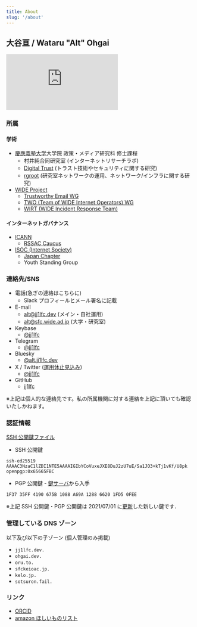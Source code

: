 ```yaml
---
title: About
slug: '/about'
---
```


## 大谷亘 / Wataru "Alt" Ohgai

![IPv6 Certification Badge for jj1lfc](https://ipv6.he.net/certification/create_badge.php?pass_name=jj1lfc&badge=1)

### 所属

#### 学術

- [慶應義塾大学](https://www.sfc.keio.ac.jp/gsmg/)大学院 政策・メディア研究科 修士課程
  - 村井純合同研究室 (インターネットリサーチラボ)
  - [Digital Trust](https://d-trust.sfc.wide.ad.jp) (トラスト技術やセキュリティに関する研究)
  - [rgroot](https://rgroot.sfc.wide.ad.jp) (研究室ネットワークの運用、ネットワーク/インフラに関する研究)
- [WIDE Project](https://www.wide.ad.jp)
  - [Trustworthy Email WG](https://www.wide.ad.jp/Groups/index.html#22)
  - [TWO (Team of WIDE Internet Operators) WG](http://two.wide.ad.jp)
  - [WIRT (WIDE Incident Response Team)](https://wirt.wide.ad.jp)

#### インターネットガバナンス

- [ICANN](https://icann.org)
  - [RSSAC Caucus](https://www.icann.org/groups/rssac-caucus)
- [ISOC (Internet Society)](https://www.internetsociety.org/)
  - [Japan Chapter](https://www.isoc.jp/)
  - Youth Standing Group

### 連絡先/SNS

- 電話(急ぎの連絡はこちらに)
  - Slack プロフィールとメール署名に記載
- E-mail
  - [alt@jj1lfc.dev](mailto:alt@jj1lfc.dev) (メイン・自社運用)
  - [alt@sfc.wide.ad.jp](mailto:alt@sfc.wide.ad.jp) (大学・研究室)
- Keybase
  - [@jj1lfc](https://keybase.io/jj1lfc)
- Telegram
  - [@jj1lfc](https://t.me/jj1lfc)
- Bluesky
  - [@alt.jj1lfc.dev](https://bsky.app/profile/alt.jj1lfc.dev)
- X / Twitter ([運用休止見込み](https://x.com/jj1lfc/status/1741833094829932932))
  - [@jj1lfc](https://twitter.com/jj1lfc/)
- GitHub
  - [jj1lfc](https://github.com/JJ1LFC)

※上記は個人的な連絡先です。私の所属機関に対する連絡を上記に頂いても確認いたしかねます。

### 認証情報

[SSH 公開鍵ファイル](https://oru.to/ssh)

- SSH 公開鍵

```
ssh-ed25519 AAAAC3NzaC1lZDI1NTE5AAAAIGIbYCoVuxeJXE8DuJ2zU7uE/Sa1JO3+kTj1vKf/U8pk openpgp:0x65665FBC
```

- PGP 公開鍵 - [鍵サーバ](https://keys.openpgp.org)から入手

```
1F37 35FF 4190 675B 1088 A69A 1288 6620 1FD5 0FEE
```

※上記 SSH 公開鍵・PGP 公開鍵は 2021/07/01 に[更新](https://github.com/JJ1LFC/pgp-key-transition)した新しい鍵です．

### 管理している DNS ゾーン

以下及び以下の子ゾーン (個人管理のみ掲載)

- `jj1lfc.dev.`
- `ohgai.dev.`
- `oru.to.`
- `sfckeioac.jp.`
- `kelo.jp.`
- `sotsuron.fail.`

### リンク

- [ORCID](https://orcid.org/0000-0003-4243-3413)
- [amazon ほしいものリスト](https://oru.to/wishlist)
